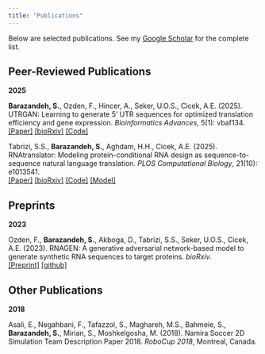 ```yaml
---
title: "Publications"
---
```


Below are selected publications. See my [Google Scholar](https://scholar.google.com/citations?user=A9R7HFoAAAAJ) for the complete list.

## Peer-Reviewed Publications

**2025**

**Barazandeh, S.**, Ozden, F., Hincer, A., Seker, U.O.S., Cicek, A.E. (2025). UTRGAN: Learning to generate 5' UTR sequences for optimized translation efficiency and gene expression. *Bioinformatics Advances*, 5(1): vbaf134.  
[[Paper]](https://academic.oup.com/bioinformaticsadvances/article/5/1/vbaf134/8160017) [[bioRxiv]](https://www.biorxiv.org/content/10.1101/2023.01.30.526198) [[Code]](https://github.com/ciceklab/UTRGAN)

Tabrizi, S.S., **Barazandeh, S.**, Aghdam, H.H., Cicek, A.E. (2025). RNAtranslator: Modeling protein-conditional RNA design as sequence-to-sequence natural language translation. *PLOS Computational Biology*, 21(10): e1013541.  
[[Paper]](https://doi.org/10.1371/journal.pcbi.1013541) [[bioRxiv]](https://www.biorxiv.org/content/10.1101/2025.03.04.641375) [[Code]](https://github.com/ciceklab/RNAtranslator) [[Model]](https://huggingface.co/SobhanShukueian/rnatranslator)

## Preprints

**2023**

Ozden, F., **Barazandeh, S.**, Akboga, D., Tabrizi, S.S., Seker, U.O.S., Cicek, A.E. (2023). RNAGEN: A generative adversarial network-based model to generate synthetic RNA sequences to target proteins. *bioRxiv*.  
[[Preprint]](https://doi.org/10.1101/2023.07.11.548246) [[github]](https://github.com/ciceklab/RNAGEN)

## Other Publications

**2018**

Asali, E., Negahbani, F., Tafazzol, S., Maghareh, M.S., Bahmeie, S., **Barazandeh, S.**, Mirian, S., Moshkelgosha, M. (2018). Namira Soccer 2D Simulation Team Description Paper 2018. *RoboCup 2018*, Montreal, Canada.